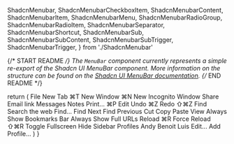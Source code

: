   ShadcnMenubar,
  ShadcnMenubarCheckboxItem,
  ShadcnMenubarContent,
  ShadcnMenubarItem,
  ShadcnMenubarMenu,
  ShadcnMenubarRadioGroup,
  ShadcnMenubarRadioItem,
  ShadcnMenubarSeparator,
  ShadcnMenubarShortcut,
  ShadcnMenubarSub,
  ShadcnMenubarSubContent,
  ShadcnMenubarSubTrigger,
  ShadcnMenubarTrigger,
} from './ShadcnMenubar'

{/* START README */}
The `MenuBar` component currently represents a simple re-export of the Shadcn UI MenuBar component. More information on the structure can be found on the [Shadcn UI MenuBar documentation](https://ui.shadcn.com/docs/components/menubar).
{/* END README */}

  return (
    <ShadcnMenubar>
      <ShadcnMenubarMenu>
        <ShadcnMenubarTrigger>File</ShadcnMenubarTrigger>
        <ShadcnMenubarContent>
          <ShadcnMenubarItem>
            New Tab <ShadcnMenubarShortcut>⌘T</ShadcnMenubarShortcut>
          </ShadcnMenubarItem>
          <ShadcnMenubarItem>
            New Window <ShadcnMenubarShortcut>⌘N</ShadcnMenubarShortcut>
          </ShadcnMenubarItem>
          <ShadcnMenubarItem disabled>New Incognito Window</ShadcnMenubarItem>
          <ShadcnMenubarSeparator />
          <ShadcnMenubarSub>
            <ShadcnMenubarSubTrigger>Share</ShadcnMenubarSubTrigger>
            <ShadcnMenubarSubContent>
              <ShadcnMenubarItem>Email link</ShadcnMenubarItem>
              <ShadcnMenubarItem>Messages</ShadcnMenubarItem>
              <ShadcnMenubarItem>Notes</ShadcnMenubarItem>
            </ShadcnMenubarSubContent>
          </ShadcnMenubarSub>
          <ShadcnMenubarSeparator />
          <ShadcnMenubarItem>
            Print... <ShadcnMenubarShortcut>⌘P</ShadcnMenubarShortcut>
          </ShadcnMenubarItem>
        </ShadcnMenubarContent>
      </ShadcnMenubarMenu>
      <ShadcnMenubarMenu>
        <ShadcnMenubarTrigger>Edit</ShadcnMenubarTrigger>
        <ShadcnMenubarContent>
          <ShadcnMenubarItem>
            Undo <ShadcnMenubarShortcut>⌘Z</ShadcnMenubarShortcut>
          </ShadcnMenubarItem>
          <ShadcnMenubarItem>
            Redo <ShadcnMenubarShortcut>⇧⌘Z</ShadcnMenubarShortcut>
          </ShadcnMenubarItem>
          <ShadcnMenubarSeparator />
          <ShadcnMenubarSub>
            <ShadcnMenubarSubTrigger>Find</ShadcnMenubarSubTrigger>
            <ShadcnMenubarSubContent>
              <ShadcnMenubarItem>Search the web</ShadcnMenubarItem>
              <ShadcnMenubarSeparator />
              <ShadcnMenubarItem>Find...</ShadcnMenubarItem>
              <ShadcnMenubarItem>Find Next</ShadcnMenubarItem>
              <ShadcnMenubarItem>Find Previous</ShadcnMenubarItem>
            </ShadcnMenubarSubContent>
          </ShadcnMenubarSub>
          <ShadcnMenubarSeparator />
          <ShadcnMenubarItem>Cut</ShadcnMenubarItem>
          <ShadcnMenubarItem>Copy</ShadcnMenubarItem>
          <ShadcnMenubarItem>Paste</ShadcnMenubarItem>
        </ShadcnMenubarContent>
      </ShadcnMenubarMenu>
      <ShadcnMenubarMenu>
        <ShadcnMenubarTrigger>View</ShadcnMenubarTrigger>
        <ShadcnMenubarContent>
          <ShadcnMenubarCheckboxItem>
            Always Show Bookmarks Bar
          </ShadcnMenubarCheckboxItem>
          <ShadcnMenubarCheckboxItem checked>
            Always Show Full URLs
          </ShadcnMenubarCheckboxItem>
          <ShadcnMenubarSeparator />
          <ShadcnMenubarItem inset>
            Reload <ShadcnMenubarShortcut>⌘R</ShadcnMenubarShortcut>
          </ShadcnMenubarItem>
          <ShadcnMenubarItem disabled inset>
            Force Reload <ShadcnMenubarShortcut>⇧⌘R</ShadcnMenubarShortcut>
          </ShadcnMenubarItem>
          <ShadcnMenubarSeparator />
          <ShadcnMenubarItem inset>Toggle Fullscreen</ShadcnMenubarItem>
          <ShadcnMenubarSeparator />
          <ShadcnMenubarItem inset>Hide Sidebar</ShadcnMenubarItem>
        </ShadcnMenubarContent>
      </ShadcnMenubarMenu>
      <ShadcnMenubarMenu>
        <ShadcnMenubarTrigger>Profiles</ShadcnMenubarTrigger>
        <ShadcnMenubarContent>
          <ShadcnMenubarRadioGroup value="benoit">
            <ShadcnMenubarRadioItem value="andy">Andy</ShadcnMenubarRadioItem>
            <ShadcnMenubarRadioItem value="benoit">
              Benoit
            </ShadcnMenubarRadioItem>
            <ShadcnMenubarRadioItem value="Luis">Luis</ShadcnMenubarRadioItem>
          </ShadcnMenubarRadioGroup>
          <ShadcnMenubarSeparator />
          <ShadcnMenubarItem inset>Edit...</ShadcnMenubarItem>
          <ShadcnMenubarSeparator />
          <ShadcnMenubarItem inset>Add Profile...</ShadcnMenubarItem>
        </ShadcnMenubarContent>
      </ShadcnMenubarMenu>
    </ShadcnMenubar>
  )
}
